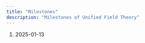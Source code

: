```yaml
---
title: "Milestones"
description: "Milestones of Unified Field Theory"
---
```



<Steps>

1. 2025-01-13

    <LinkCard
      title="Zhang's “Unified Field Theory” is permanently included in the British journal Nature"
      href="https://mp.weixin.qq.com/s/tysDigICkerJ2CmohaOnhg"
    />

</Steps>
